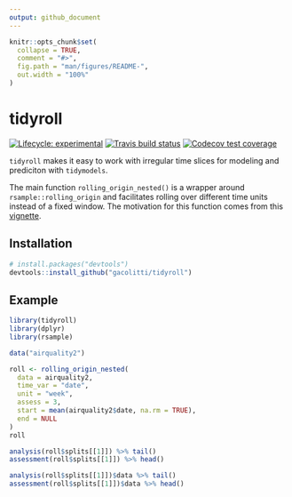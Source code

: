 ```yaml
---
output: github_document
---
```


```r
knitr::opts_chunk$set(
  collapse = TRUE,
  comment = "#>",
  fig.path = "man/figures/README-",
  out.width = "100%"
)
```
# tidyroll

<!-- badges: start -->
[![Lifecycle: experimental](https://img.shields.io/badge/lifecycle-experimental-orange.svg)](https://www.tidyverse.org/lifecycle/#experimental)
[![Travis build status](https://travis-ci.org/gacolitti/tidyroll.svg?branch=master)](https://travis-ci.org/gacolitti/tidyroll)
[![Codecov test coverage](https://codecov.io/gh/gacolitti/tidyroll/branch/master/graph/badge.svg)](https://codecov.io/gh/gacolitti/tidyroll?branch=master)
<!-- badges: end -->

`tidyroll` makes it easy to work with irregular time slices for modeling and prediciton with `tidymodels`.

The main function `rolling_origin_nested()` is a wrapper around `rsample::rolling_origin` and facilitates
rolling over different time units instead of a fixed window. The motivation for this function comes
from this [vignette](https://tidymodels.github.io/rsample/articles/Applications/Time_Series.html). 

## Installation

```r
# install.packages("devtools")
devtools::install_github("gacolitti/tidyroll")
```

## Example

```r
library(tidyroll)
library(dplyr)
library(rsample)

data("airquality2")

roll <- rolling_origin_nested(
  data = airquality2, 
  time_var = "date", 
  unit = "week", 
  assess = 3,
  start = mean(airquality2$date, na.rm = TRUE),
  end = NULL
)
roll

analysis(roll$splits[[1]]) %>% tail()
assessment(roll$splits[[1]]) %>% head()

analysis(roll$splits[[1]])$data %>% tail()
assessment(roll$splits[[1]])$data %>% head()
```

